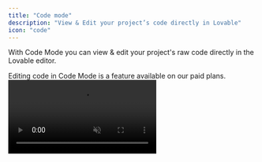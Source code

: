 ```yaml
---
title: "Code mode"
description: "View & Edit your project’s code directly in Lovable"
icon: "code"
---
```


With Code Mode you can view & edit your project's raw code directly in the Lovable editor. 

<Warning>
  Editing code in Code Mode is a feature available on our paid plans.
</Warning>

<Frame>
  <video autoPlay loop muted playsInline className="w-full">
    <source src="/assets/features/videos/code-mode.mp4" type="video/mp4" />
  </video>
</Frame>